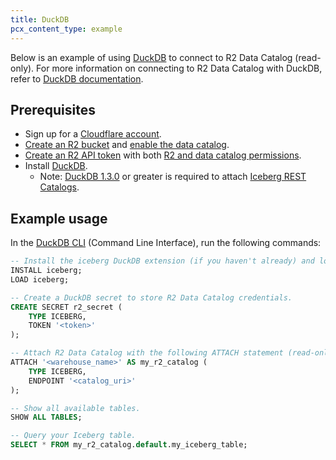 ```yaml
---
title: DuckDB
pcx_content_type: example
---
```


Below is an example of using [DuckDB](https://duckdb.org/) to connect to R2 Data Catalog (read-only). For more information on connecting to R2 Data Catalog with DuckDB, refer to [DuckDB documentation](https://duckdb.org/docs/stable/core_extensions/iceberg/iceberg_rest_catalogs#r2-catalog).

## Prerequisites

- Sign up for a [Cloudflare account](https://dash.cloudflare.com/sign-up/workers-and-pages).
- [Create an R2 bucket](/r2/buckets/create-buckets/) and [enable the data catalog](/r2/data-catalog/manage-catalogs/#enable-r2-data-catalog-on-a-bucket).
- [Create an R2 API token](/r2/api/tokens/) with both [R2 and data catalog permissions](/r2/api/tokens/#permissions).
- Install [DuckDB](https://duckdb.org/docs/installation/).
  - Note: [DuckDB 1.3.0](https://github.com/duckdb/duckdb/releases/tag/v1.3.0) or greater is required to attach [Iceberg REST Catalogs](https://duckdb.org/docs/stable/core_extensions/iceberg/iceberg_rest_catalogs).

## Example usage

In the [DuckDB CLI](https://duckdb.org/docs/stable/clients/cli/overview.html) (Command Line Interface), run the following commands:

```sql
-- Install the iceberg DuckDB extension (if you haven't already) and load the extension.
INSTALL iceberg;
LOAD iceberg;

-- Create a DuckDB secret to store R2 Data Catalog credentials.
CREATE SECRET r2_secret (
    TYPE ICEBERG,
    TOKEN '<token>'
);

-- Attach R2 Data Catalog with the following ATTACH statement (read-only).
ATTACH '<warehouse_name>' AS my_r2_catalog (
    TYPE ICEBERG,
    ENDPOINT '<catalog_uri>'
);

-- Show all available tables.
SHOW ALL TABLES;

-- Query your Iceberg table.
SELECT * FROM my_r2_catalog.default.my_iceberg_table;
```

